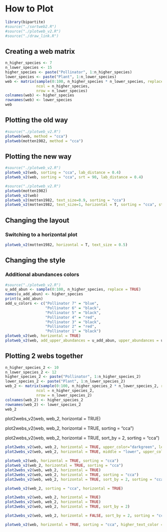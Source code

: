 # How to Plot

```r
library(bipartite)
#source("./sortweb2.R")
#source("./plotweb_v2.R")
#source("./draw_link.R")
```

## Creating a web matrix

```r
n_higher_species <- 7
n_lower_species <- 15
higher_species <- paste("Pollinator", 1:n_higher_species)
lower_species <- paste("Plant", 1:n_lower_species)
web <- matrix(sample(0:100, n_higher_species * n_lower_species, replace = TRUE, prob = c(50, sqrt(1/(1:100)))), 
              ncol = n_higher_species,
              nrow = n_lower_species)
colnames(web) <- higher_species
rownames(web) <- lower_species
web
```

## Plotting the old way

```r
#source("./plotweb_v2.R")
plotweb(web, method = "cca")
plotweb(motten1982, method = "cca")
```

## Plotting the new way

```r
#source("./plotweb_v2.R")
plotweb_v2(web, sorting = "cca", lab_distance = 0.4)
plotweb_v2(web, sorting = "cca", srt = 90, lab_distance = 0.4)
```

```r
#source("./plotweb_v2.R")
plotweb(motten1982)
plotweb_v2(web)
plotweb_v2(motten1982, text_size=0.9, sorting = "cca")
plotweb_v2(motten1982, text_size=1, horizontal = T, sorting = "cca", style = "curve")
```

## Changing the layout

### Switching to a horizontal plot

```r
plotweb_v2(motten1982, horizontal = T, text_size = 0.5)
```

## Changing the style

### Additional abundances colors

```r
#source("./plotweb_v2.R")
u_add_abun <- sample(0:100, n_higher_species, replace = TRUE)
names(u_add_abun) <- higher_species
print(u_add_abun)
add_u_colors <- c("Pollinator 7" = "blue",
                  "Pollinator 6" = "black",
                  "Pollinator 5" = "black",
                  "Pollinator 4" = "red",
                  "Pollinator 3" = "black", 
                  "Pollinator 2" = "red",
                  "Pollinator 1" = "black")
plotweb_v2(web, horizontal = TRUE)
plotweb_v2(web, add_upper_abundances = u_add_abun, upper_abundances = u_add_abun, horizontal = TRUE, upper_color = "green", upper_border = "black", upper_add_color = add_u_colors, link_color = "upper")
```

## Plotting 2 webs together

```r
n_higher_species_2 <- 10
n_lower_species_2 <- 12
higher_species_2 <- paste("Pollinator", 1:n_higher_species_2)
lower_species_2 <- paste("Plant", 1:n_lower_species_2)
web_2 <- matrix(sample(0:100, n_higher_species_2 * n_lower_species_2, replace = TRUE, prob = c(50, sqrt(1/(1:100)))), 
              ncol = n_higher_species_2,
              nrow = n_lower_species_2)
colnames(web_2) <- higher_species_2
rownames(web_2) <- lower_species_2
web_2
```

plot2webs_v2(web, web_2, horizontal = TRUE)

plot2webs_v2(web, web_2, horizontal = TRUE, sorting = "cca")

plot2webs_v2(web, web_2, horizontal = TRUE, sort_by = 2, sorting = "cca")

```r
plot2webs_v2(web, web_2, horizontal = TRUE, upper_color="darkgreen", lower_text_color = "darkgreen")
plot2webs_v2(web, web_2, horizontal = TRUE, middle = "lower", upper_color="darkgreen", style = "curve", lower_text_color = "darkgreen")
```

```r
plotweb_v2(web, horizontal = TRUE, sorting = "cca")
plotweb_v2(web_2, horizontal = TRUE, sorting = "cca")
plot2webs_v2(web, web_2, horizontal = TRUE)
plot2webs_v2(web, web_2, horizontal = TRUE, sorting = "cca")
plot2webs_v2(web, web_2, horizontal = TRUE, sort_by = 2, sorting = "cca")
```

```r
plotweb_v2(web_2, sorting = "cca", horizontal = TRUE)
```

```r
plot2webs_v2(web, web_2, horizontal = TRUE)
plot2webs_v2(web, web_2, horizontal = TRUE)
plot2webs_v2(web, web_2, horizontal = TRUE, sort_by = 2)
```

```r
plot2webs_v2(web, web_2, horizontal = FALSE, sort_by = 2, sorting = "cca", middle = "lower")
```

```r
plotweb_v2(web, horizontal = TRUE, sorting = "cca", higher_text_color = c("red", "blue"), lower_text_color = "orange", style = "curve", arrow = "up.center")
```
